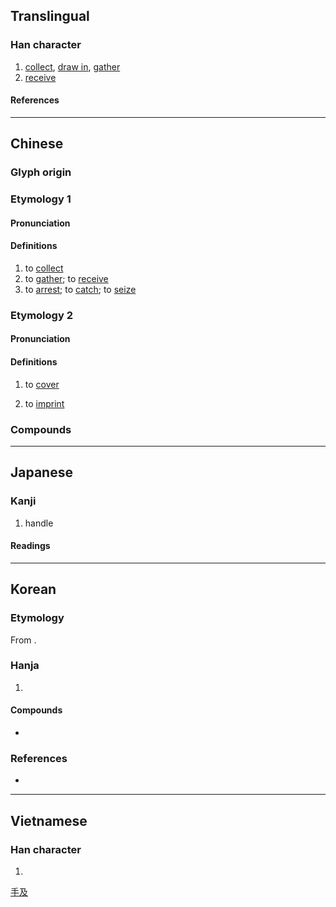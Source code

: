 {{character info}}
==Translingual==

===Han character===
{{Han char|rn=64|rad=手|as=04|asmj+=03|sn=7|snmj+=6|four=57047|canj=QNHE|ids=⿰扌及}}

# [[collect]], [[draw in]], [[gather]]
# [[receive]]

====References====
{{Han ref|kx=0418.250|dkj=11835|dj=0765.220|hdz=31831.080|uh=6271}}

----

==Chinese==

===Glyph origin===
{{Han etym}}

===Etymology 1===

====Pronunciation====
{{zh-pron
|m=chā,xī
|c=caap3,kap1
|h=pfs=
|md=
|mn=
|w=
|mc=y
|oc=y
|cat=v
}}
{{zh-attn-split}}

====Definitions====
{{zh-hanzi}}

# to [[collect]]
# to [[gather]]; to [[receive]]
# to [[arrest]]; to [[catch]]; to [[seize]]

===Etymology 2===
{{zh-forms|alt=𢲩,吸,岌,磕,給,㝓}}

====Pronunciation====
{{zh-pron
|c=kap1
|cat=v
}}

====Definitions====
{{zh-hanzi}} {{tlb|zh|Cantonese}}

# to [[cover]]
#: {{zh-x|扱 返 住 支 筆|to '''cover''' the pen (with the cap)|C}}
# to [[imprint]]
#: {{zh-x|扱 印|to stamp|C}}

===Compounds===
{{zh-der|扱鞋}}

----

==Japanese==

===Kanji===
{{ja-kanji|grade=c|rs=手04}}

# handle

====Readings====
{{ja-readings
|goon=しょう<せふ
|kanon=そう<さふ
|on=きゅう
|kun=あつか-う, こ-く, しご-く, おさ-める
}}

----

==Korean==

===Etymology===
From {{der|ko|ltc|-}} {{zh-l|*扱}}.

===Hanja===
{{ko-hanja|미치다|미칠|급}}

# {{hanja form of|급|[[handle]]}}

====Compounds====
* {{ko-l|취급|[[handling]]; [[treatment]]|取扱}}

===References===
* {{R:hanjadoc|3845}}

[[Category:CJKV simplified characters which already existed as traditional characters|手及]]

----

==Vietnamese==

===Han character===
{{vi-readings|rs=手04|reading=[[gắp]], [[tráp]], [[cắp]], [[chắp]], [[đập]], [[gấp]], [[ghép]], [[kẹp]], [[cặp]], [[chặp]], [[dập]], [[đắp]], [[gặp]], [[rấp]], [[vập]]}}

# {{rfdef|vi|sort=手04}}

{{cln|vi|Han tu}}